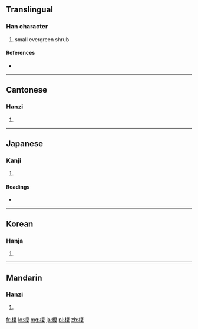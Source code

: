 ==Translingual==

===Han character===
{{Han char|rn=75|rad=木|as=10|sn=14|four=4194<sub>7</sub>|canj=木一山水 (DMUE)}}

# small evergreen shrub

====References====
* {{Han ref|kx=0542.210|dkj=15219|dj=0930.280|hdz=21263.020|uh=698E|ud=27022|bh=E248|bd=57928}}

----

==Cantonese==

===Hanzi===
{{yue-hanzi|jyut=|y=ga2}}

# {{defn|Cantonese|sort=木10}}

----

==Japanese==

===Kanji===
{{ja-kanji|grade=|rs=木10}}

# {{defn|Japanese|sort=木10}}

====Readings====
* {{ja-readings|on=[[か]] (ka)|kun=[[えのき]] (enoki)}}

----

==Korean==

===Hanja===
{{ko-hanja|hangeul=가|eumhun=|rv=ga|mr=ka|y=ka}}

# {{defn|Korean|sort=木10}}

----

==Mandarin==

===Hanzi===
{{cmn-hanzi|pin=[[jiǎ]] ([[jia3]])|wg=chia<sup>3</sup>}}

# {{defn|Mandarin|sort=木10}}

[[fr:榎]]
[[lo:榎]]
[[mg:榎]]
[[ja:榎]]
[[pl:榎]]
[[zh:榎]]